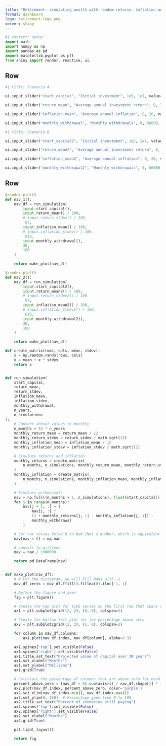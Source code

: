 ```yaml
---
title: "Retirement: simulating wealth with random returns, inflation and withdrawals"
format: dashboard
logo: retirement-logo.png
server: shiny
---
```


```python
#| context: setup
import math
import numpy as np
import pandas as pd
import matplotlib.pyplot as plt
from shiny import render, reactive, ui
```

## Row {.flow}

```python
#| title: Scenario A

ui.input_slider("start_capital", "Initial investment", 1e5, 1e7, value=2e6, pre="$")

ui.input_slider("return_mean", "Average annual investment return", 0, 30, value=5, step=0.5, post="%")

ui.input_slider("inflation_mean", "Average annual inflation", 0, 20, value=2.5, step=0.5, post="%")

ui.input_slider("monthly_withdrawal", "Monthly withdrawals", 0, 50000, value=10000, pre="$")
```


```python
#| title: Scenario B

ui.input_slider("start_capital2", "Initial investment", 1e5, 1e7, value=2e6, pre="$")

ui.input_slider("return_mean2", "Average annual investment return", 0, 30, value=5, step=0.5, post="%")

ui.input_slider("inflation_mean2", "Average annual inflation", 0, 20, value=2.5, step=0.5, post="%")

ui.input_slider("monthly_withdrawal2", "Monthly withdrawals", 0, 50000, value=8000, step=500, pre="$")
```

## Row

```python
@render.plot()
def nav_1():
    nav_df = run_simulation(
        input.start_capital(),
        input.return_mean() / 100,
        # input.return_stdev() / 100,
        .07,
        input.inflation_mean() / 100,
        # input.inflation_stdev() / 100,
        .015,
        input.monthly_withdrawal(),
        30,
        100
    )

    return make_plot(nav_df)
```

```python
@render.plot()
def nav_2():
    nav_df = run_simulation(
        input.start_capital2(),
        input.return_mean2() / 100,
        # input.return_stdev2() / 100,
        .07,
        input.inflation_mean2() / 100,
        # input.inflation_stdev2() / 100,
        .015,
        input.monthly_withdrawal2(),
        30,
        100
    )

    return make_plot(nav_df)
```


```python
def create_matrix(rows, cols, mean, stdev):
    x = np.random.randn(rows, cols)
    x = mean + x * stdev
    return x


def run_simulation(
    start_capital,
    return_mean,
    return_stdev,
    inflation_mean,
    inflation_stdev,
    monthly_withdrawal,
    n_years,
    n_simulations
):
    # Convert annual values to monthly
    n_months = 12 * n_years
    monthly_return_mean = return_mean / 12
    monthly_return_stdev = return_stdev / math.sqrt(12)
    monthly_inflation_mean = inflation_mean / 12
    monthly_inflation_stdev = inflation_stdev / math.sqrt(12)

    # Simulate returns and inflation
    monthly_returns = create_matrix(
        n_months, n_simulations, monthly_return_mean, monthly_return_stdev
    )
    monthly_inflation = create_matrix(
        n_months, n_simulations, monthly_inflation_mean, monthly_inflation_stdev
    )

    # Simulate withdrawals
    nav = np.full((n_months + 1, n_simulations), float(start_capital))
    for j in range(n_months):
        nav[j + 1, :] = (
            nav[j, :] *
            (1 + monthly_returns[j, :] - monthly_inflation[j, :]) -
            monthly_withdrawal
        )

    # Set nav values below 0 to NaN (Not a Number, which is equivalent to NA in R)
    nav[nav < 0] = np.nan

    # convert to millions
    nav = nav / 1000000

    return pd.DataFrame(nav)


def make_plot(nav_df):
    # # For the histogram, we will fill NaNs with -1
    nav_df_zeros = nav_df.ffill().fillna(0).iloc[-1, :]

    # Define the figure and axes
    fig = plt.figure()

    # Create the top plot for time series on the first row that spans all columns
    ax1 = plt.subplot2grid((2, 2), (0, 0), colspan=2)

    # Create the bottom left plot for the percentage above zero
    ax2 = plt.subplot2grid((2, 2), (1, 0), colspan=2)

    for column in nav_df.columns:
        ax1.plot(nav_df.index, nav_df[column], alpha=0.3)

    ax1.spines['top'].set_visible(False)
    ax1.spines['right'].set_visible(False)
    ax1.title.set_text("Projected value of capital over 30 years")
    ax1.set_xlabel("Months")
    ax1.set_ylabel("Millions")
    ax1.grid(True)

    # Calculate the percentage of columns that are above zero for each date and plot (bottom left plot)
    percent_above_zero = (nav_df > 0).sum(axis=1) / nav_df.shape[1] * 100
    ax2.plot(nav_df.index, percent_above_zero, color='purple')
    ax2.set_xlim(nav_df.index.min(), nav_df.index.max())
    ax2.set_ylim(0, 100)  # Percentage goes from 0 to 100
    ax2.title.set_text("Percent of scenarios still paying")
    ax2.spines['top'].set_visible(False)
    ax2.spines['right'].set_visible(False)
    ax2.set_xlabel("Months")
    ax2.grid(True)

    plt.tight_layout()

    return fig
```
